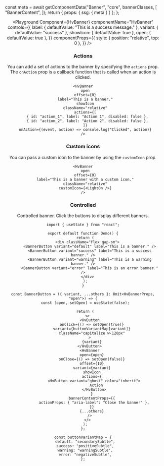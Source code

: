 


  const meta = await getComponentData("Banner", "core", bannerClasses, [
    "BannerContent",
  ]);
  return { props: { ssg: { meta } } };
};

<Header />

<Playground
  Component={HvBanner}
  componentName="HvBanner"
  controls={{
    label: { defaultValue: "This is a success message." },
    variant: { defaultValue: "success" },
    showIcon: { defaultValue: true },
    open: { defaultValue: true },
  }}
  componentProps={{
    style: { position: "relative", top: 0 },
  }}
/>

### Actions

You can add a set of actions to the banner by specifying the `actions` prop. The `onAction` prop is a callback function that is called when an action is clicked.

```tsx live
<HvBanner
  open
  offset={0}
  label="This is a banner."
  showIcon
  className="relative"
  actions={[
    { id: "action_1", label: "Action 1", disabled: false },
    { id: "action_2", label: "Action 2", disabled: false },
  ]}
  onAction={(event, action) => console.log("Clicked", action)}
/>
```

### Custom icons

You can pass a custom icon to the banner by using the `customIcon` prop.

```tsx live
<HvBanner
  open
  offset={0}
  label="This is a banner with a custom icon."
  className="relative"
  customIcon={<LightOn />}
/>
```

### Controlled

Controlled banner. Click the buttons to display different banners.

```tsx live
import { useState } from "react";

export default function Demo() {
  return (
    <div className="flex gap-sm">
      <BannerButton variant="default" label="This is a banner." />
      <BannerButton variant="success" label="This is a success banner." />
      <BannerButton variant="warning" label="This is a warning banner." />
      <BannerButton variant="error" label="This is an error banner." />
    </div>
  );
}

const BannerButton = ({ variant, ...others }: Omit<HvBannerProps, "open">) => {
  const [open, setOpen] = useState(false);

  return (
    <>
      <HvButton
        onClick={() => setOpen(true)}
        variant={buttonVariantMap[variant]}
        className="capitalize w-120px"
      >
        {variant}
      </HvButton>
      <HvBanner
        open={open}
        onClose={() => setOpen(false)}
        offset={10}
        variant={variant}
        showIcon
        actions={
          <HvButton variant="ghost" color="inherit">
            Action
          </HvButton>
        }
        bannerContentProps={{
          actionProps: { "aria-label": "Close the banner" },
        }}
        {...others}
      />
    </>
  );
};

const buttonVariantMap = {
  default: "secondarySubtle",
  success: "positiveSubtle",
  warning: "warningSubtle",
  error: "negativeSubtle",
};
```
